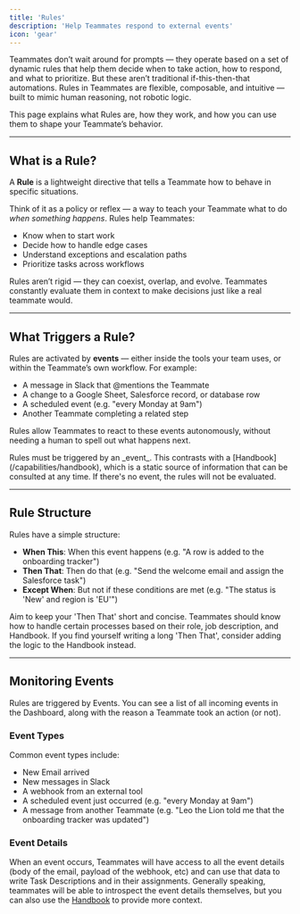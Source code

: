 ```yaml
---
title: 'Rules'
description: 'Help Teammates respond to external events'
icon: 'gear'
---
```


Teammates don’t wait around for prompts — they operate based on a set of dynamic rules that help them decide when to take action, how to respond, and what to prioritize. 
But these aren’t traditional if-this-then-that automations. Rules in Teammates are flexible, composable, and intuitive — built to mimic human reasoning, not robotic logic.

This page explains what Rules are, how they work, and how you can use them to shape your Teammate’s behavior.

---

## What is a Rule?

A **Rule** is a lightweight directive that tells a Teammate how to behave in specific situations.

Think of it as a policy or reflex — a way to teach your Teammate what to do *when something happens*. Rules help Teammates:
- Know when to start work
- Decide how to handle edge cases
- Understand exceptions and escalation paths
- Prioritize tasks across workflows

Rules aren’t rigid — they can coexist, overlap, and evolve. Teammates constantly evaluate them in context to make decisions just like a real teammate would.

---

## What Triggers a Rule?

Rules are activated by **events** — either inside the tools your team uses, or within the Teammate’s own workflow. For example:

- A message in Slack that @mentions the Teammate
- A change to a Google Sheet, Salesforce record, or database row
- A scheduled event (e.g. "every Monday at 9am")
- Another Teammate completing a related step

Rules allow Teammates to react to these events autonomously, without needing a human to spell out what happens next.

<Note>
Rules must be triggered by an _event_. This contrasts with a [Handbook](/capabilities/handbook), which is a static source of information that can be consulted at any time. 
If there's no event, the rules will not be evaluated.
</Note>

---

## Rule Structure

Rules have a simple structure:

- **When This**: When this event happens (e.g. "A row is added to the onboarding tracker")
- **Then That**: Then do that (e.g. "Send the welcome email and assign the Salesforce task")
- **Except When**: But not if these conditions are met (e.g. "The status is 'New' and region is 'EU'")

<Tip>
Aim to keep your 'Then That' short and concise. Teammates should know how to handle certain processes based on their role, job description, and Handbook. If you find yourself writing a long 'Then That', consider adding the logic to the Handbook instead.
</Tip>

---

## Monitoring Events

Rules are triggered by Events. You can see a list of all incoming events in the Dashboard, along with the reason a Teammate took an action (or not).

### Event Types

Common event types include:
- New Email arrived
- New messages in Slack
- A webhook from an external tool
- A scheduled event just occurred (e.g. "every Monday at 9am")
- A message from another Teammate (e.g. "Leo the Lion told me that the onboarding tracker was updated")

### Event Details

When an event occurs, Teammates will have access to all the event details (body of the email, payload of the webhook, etc) and can use that data to write Task Descriptions and in their assignments.
Generally speaking, teammates will be able to introspect the event details themselves, but you can also use the [Handbook](/capabilities/handbook) to provide more context.


